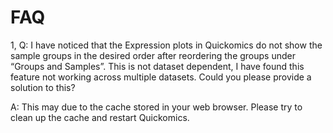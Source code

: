 # FAQ

1, Q: I have noticed that the Expression plots in Quickomics do not show the sample groups in the desired order after reordering the groups under “Groups and Samples”. This is not dataset dependent, I have found this feature not working across multiple datasets. Could you please provide a solution to this?

A: This may due to the cache stored in your web browser. Please try to clean up the cache and restart Quickomics.